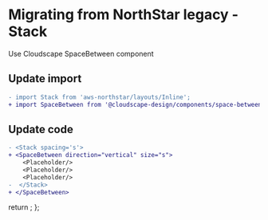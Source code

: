 
<Meta title="Migration/Stack" />

# Migrating from NorthStar legacy - Stack

Use <Link href='https://cloudscape.design/components/space-between' target='_blank' external>Cloudscape SpaceBetween component </Link>

## Update import

```diff
- import Stack from 'aws-northstar/layouts/Inline';
+ import SpaceBetween from '@cloudscape-design/components/space-between'';
```

## Update code

```diff
- <Stack spacing='s'>
+ <SpaceBetween direction="vertical" size="s">
    <Placeholder/>
    <Placeholder/>
    <Placeholder/>
-  </Stack>
+ </SpaceBetween>
```


  return <SyntaxHighlighter/>;
};